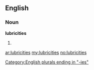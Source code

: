 ==English==

===Noun===
'''lubricities'''

# {{plural of|[[lubricity]]}}

[[Category:English plurals ending in "-ies"]]

[[ar:lubricities]]
[[my:lubricities]]
[[no:lubricities]]